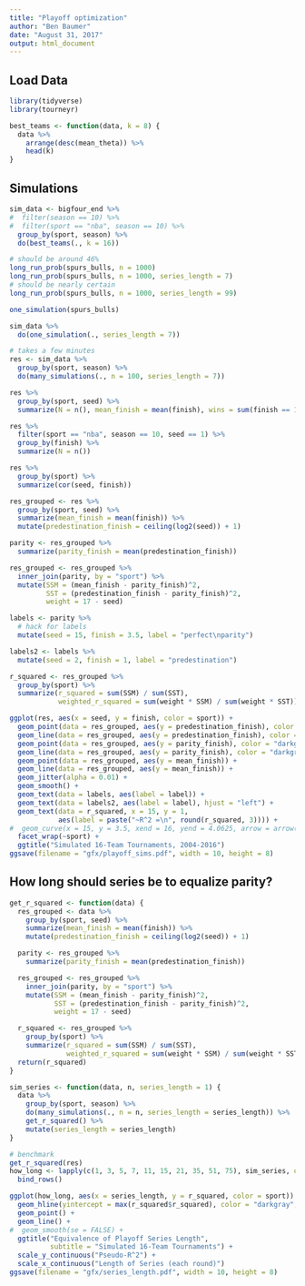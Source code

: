 ```yaml
---
title: "Playoff optimization"
author: "Ben Baumer"
date: "August 31, 2017"
output: html_document
---
```


## Load Data

```r
library(tidyverse)
library(tourneyr)

best_teams <- function(data, k = 8) {
  data %>%
    arrange(desc(mean_theta)) %>%
    head(k)
}
```


## Simulations

```r
sim_data <- bigfour_end %>%
#  filter(season == 10) %>%
#  filter(sport == "nba", season == 10) %>%
  group_by(sport, season) %>%
  do(best_teams(., k = 16))

# should be around 46%
long_run_prob(spurs_bulls, n = 1000)
long_run_prob(spurs_bulls, n = 1000, series_length = 7)
# should be nearly certain
long_run_prob(spurs_bulls, n = 1000, series_length = 99)

one_simulation(spurs_bulls)

sim_data %>% 
  do(one_simulation(., series_length = 7))
```

```r
# takes a few minutes
res <- sim_data %>%
  group_by(sport, season) %>%
  do(many_simulations(., n = 100, series_length = 7))
``` 
  
```r
res %>%
  group_by(sport, seed) %>%
  summarize(N = n(), mean_finish = mean(finish), wins = sum(finish == 1))

res %>% 
  filter(sport == "nba", season == 10, seed == 1) %>% 
  group_by(finish) %>% 
  summarize(N = n())

res %>%
  group_by(sport) %>%
  summarize(cor(seed, finish))
```

```r
res_grouped <- res %>%
  group_by(sport, seed) %>%
  summarize(mean_finish = mean(finish)) %>%
  mutate(predestination_finish = ceiling(log2(seed)) + 1)

parity <- res_grouped %>%
  summarize(parity_finish = mean(predestination_finish)) 

res_grouped <- res_grouped %>%
  inner_join(parity, by = "sport") %>%
  mutate(SSM = (mean_finish - parity_finish)^2,
         SST = (predestination_finish - parity_finish)^2,
         weight = 17 - seed)

labels <- parity %>%
  # hack for labels
  mutate(seed = 15, finish = 3.5, label = "perfect\nparity")

labels2 <- labels %>%
  mutate(seed = 2, finish = 1, label = "predestination")

r_squared <- res_grouped %>%
  group_by(sport) %>%
  summarize(r_squared = sum(SSM) / sum(SST),
            weighted_r_squared = sum(weight * SSM) / sum(weight * SST))

ggplot(res, aes(x = seed, y = finish, color = sport)) + 
  geom_point(data = res_grouped, aes(y = predestination_finish), color = "darkgray") + 
  geom_line(data = res_grouped, aes(y = predestination_finish), color = "darkgray") +
  geom_point(data = res_grouped, aes(y = parity_finish), color = "darkgray") + 
  geom_line(data = res_grouped, aes(y = parity_finish), color = "darkgray") +
  geom_point(data = res_grouped, aes(y = mean_finish)) + 
  geom_line(data = res_grouped, aes(y = mean_finish)) +
  geom_jitter(alpha = 0.01) + 
  geom_smooth() + 
  geom_text(data = labels, aes(label = label)) + 
  geom_text(data = labels2, aes(label = label), hjust = "left") + 
  geom_text(data = r_squared, x = 15, y = 1, 
            aes(label = paste("~R^2 =\n", round(r_squared, 3)))) + 
#  geom_curve(x = 15, y = 3.5, xend = 16, yend = 4.0625, arrow = arrow(length = unit(0.1, "cm"))) + 
  facet_wrap(~sport) + 
  ggtitle("Simulated 16-Team Tournaments, 2004-2016")
ggsave(filename = "gfx/playoff_sims.pdf", width = 10, height = 8)
```

## How long should series be to equalize parity? 

```r
get_r_squared <- function(data) {
  res_grouped <- data %>%
    group_by(sport, seed) %>%
    summarize(mean_finish = mean(finish)) %>%
    mutate(predestination_finish = ceiling(log2(seed)) + 1)

  parity <- res_grouped %>%
    summarize(parity_finish = mean(predestination_finish)) 

  res_grouped <- res_grouped %>%
    inner_join(parity, by = "sport") %>%
    mutate(SSM = (mean_finish - parity_finish)^2,
           SST = (predestination_finish - parity_finish)^2,
           weight = 17 - seed)

  r_squared <- res_grouped %>%
    group_by(sport) %>%
    summarize(r_squared = sum(SSM) / sum(SST),
              weighted_r_squared = sum(weight * SSM) / sum(weight * SST))
  return(r_squared)
}

```

```r
sim_series <- function(data, n, series_length = 1) {
  data %>%
    group_by(sport, season) %>%
    do(many_simulations(., n = n, series_length = series_length)) %>%
    get_r_squared() %>%
    mutate(series_length = series_length)
}
``` 

```r
# benchmark
get_r_squared(res)
how_long <- lapply(c(1, 3, 5, 7, 11, 15, 21, 35, 51, 75), sim_series, data = sim_data, n = 10) %>% 
  bind_rows()
```

```r
ggplot(how_long, aes(x = series_length, y = r_squared, color = sport)) + 
  geom_hline(yintercept = max(r_squared$r_squared), color = "darkgray", linetype = 3) + 
  geom_point() + 
  geom_line() + 
#  geom_smooth(se = FALSE) + 
  ggtitle("Equivalence of Playoff Series Length", 
          subtitle = "Simulated 16-Team Tournaments") + 
  scale_y_continuous("Pseudo-R^2") + 
  scale_x_continuous("Length of Series (each round)")
ggsave(filename = "gfx/series_length.pdf", width = 10, height = 8)
```
